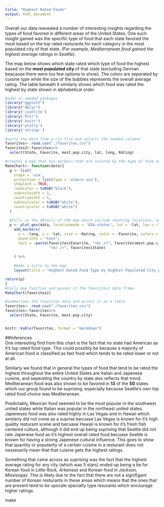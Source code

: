 ```yaml
---
title: "Highest Rated Foods"
output: html_document
---
```

Overall our data reavealed a number of interesting insights regarding the types of food favored in different areas of the United States. One such insight gained was the specific type of food that each state favored the most based on the top rated resturants for each category in the most populated city of that state. *(For example, Mediterranean food gained the highest average ratings in Seattle)*.

The map below shows which state rated which type of food the highest based on the **most populated city** of that state (excluding German beacause there were too few options to show). The colors are seperated by cuisine type while the size of the bubbles represents the overall average rating. The table beneath it similarly shows which food was rated the highest by state shown in alphabetical order.   

```r
#adds in needed packages
library("ggplot2")
library("dplyr")
library('jsonlite')
library('httr')
library('knitr')
library('plotly')
library('stringr')
```
```r
#sorts the data from a csv file and selects the needed columns
favorites<- read.csv("./favorites.csv")
favorites2<-favorites%>%
  select(State, Favorite, most.pop.city, lat, long, Rating)

#creates a map that has markers that are colored by the type of food and which are sized by that type of food popularity
MakeChart<- function(data){
  g <- list(
    scope = 'usa',
    projection = list(type = 'albers usa'),
    showland = TRUE,
    landcolor = toRGB("black"),
    subunitwidth = 1,
    countrywidth = 1,
    subunitcolor = toRGB("white"),
    countrycolor = toRGB("white")
  )
  
  #Fills in the details of the map which include shooting locations, number of people injured, and number of people killed. The colors of the map were chosen to communicate the serious tone of the  data. 
  p <- plot_geo(data, locationmode = 'USA-states', lat = ~lat, lon = ~long) %>%
    add_markers(
      x = ~long, y = ~lat, size = ~Rating, color = ~Favorite, colors = 'Paired', opacity = 1,
      hoverinfo = "text",
      text = ~paste(favorites$Favorite, "<br />", favorites$most.pop.city,
                    "<br />", favorites$State)
      
    ) %>%
    
    #Adds a title to the map
    layout(title = 'Highest Rated Food Type by Highest Populated City per State', geo = g)

return(p)
}
#calls map function and passes it the favorites2 data frame
MakeChart(favorites2)

```


```r
#summarizes the favorites data and prints it as a table
favorites<- read.csv("./favorites.csv")
favorites<-favorites%>%
  select(State, Favorite, most.pop.city)


knitr::kable(favorites, format = "markdown")

```

##Inferences  
One interesting find from this chart is the fact that no state had American as it's top rated food type. This could possibly be because a majority of American food is classified as fast food which tends to be rated lower or not at all.  

Similarly we found that in general the types of food that tend to be rated the highest throughout the entire United States are Italian and Japenese cuisine, and seperating the country by state also reflects that trend. Mediteranean food was also shown to be favored in **13** of the **50** states which our group found to be suprising, especially because Seattle's own top rated food choice was Mediteranean. 

Predictably, Mexican food seemed to be the most popular in the southwest united states while Italian was popular in the northeast united states. Japeneses food was also rated highly in Las Vegas and in Hawaii which similarly did not come as a suprise becuase Las Vegas is known for it's high quality resturant scene and becuase Hawaii is known for it's fresh fish centered culture, although it did end up being suprising that Seattle did not rate Japenese food as it's highest overall rated food becuase Seattle is known for having a strong Japenese cultural influence. This goes to show that quantity or popularity of a certain cuisine in a resturant does not nessesarily mean that that cuisine gets the highest ratings. 

Something that came across as suprising was the fact that the highest average rating for any city (which was 5 stars) ended up being a tie for Korean food in *Little Rock, Arkansas* and Korean food in *Jackson, Mississippi*. This is likely due to the fact that there are not a signifigant number of Korean resturants in these areas which means that the ones that are present tend to be upscale specialty type resurants which encourage higher ratings.  


make  



